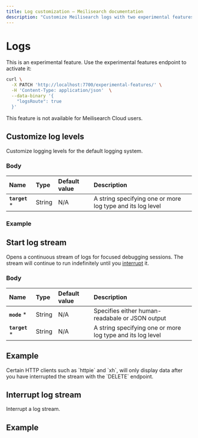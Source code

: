 ```yaml
---
title: Log customization — Meilisearch documentation
description: "Customize Meilisearch logs with two experimental features: --experimental-logs-mode and --experimental-enable-logs-route."
---
```


# Logs <NoticeTag type="experimental" label="experimental" />

<Capsule intent="note" title="Activating `/logs`">
This is an experimental feature. Use the experimental features endpoint to activate it:

```sh
curl \
  -X PATCH 'http://localhost:7700/experimental-features/' \
  -H 'Content-Type: application/json'  \
  --data-binary '{
    "logsRoute": true
  }'
```

This feature is not available for Meilisearch Cloud users.
</Capsule>

## Customize log levels

<RouteHighlighter method="POST" route="/logs/stderr"/>

Customize logging levels for the default logging system.

### Body

| Name                              | Type   | Default value | Description                                                                                                                                     |
| :-------------------------------- | :----- | :------------ | :---------------------------------------------------------------------------------------------------------------------------------------------- |
| **`target`** *       | String  | N/A           | A string specifying one or more log type and its log level                                                                              |

### Example

<CodeSamples id="post_logs_stderr_1" />

## Start log stream

<RouteHighlighter method="POST" route="/logs/stream"/>

Opens a continuous stream of logs for focused debugging sessions. The stream will continue to run indefinitely until you [interrupt](#interrupt-log-stream) it.

### Body

| Name                              | Type   | Default value | Description                                                                                                                                     |
| :-------------------------------- | :----- | :------------ | :---------------------------------------------------------------------------------------------------------------------------------------------- |
| **`mode`** *       | String  | N/A           | Specifies either human-readabale or JSON output                                                                              |
| **`target`** *       | String  | N/A           | A string specifying one or more log type and its log level                                                                              |

## Example

<CodeSamples id="post_logs_stream_1" />

<Capsule intent="warning" title="HTTP client compatibility">
Certain HTTP clients such as `httpie` and `xh`, will only display data after you have interrupted the stream with the `DELETE` endpoint.
</Capsule>

## Interrupt log stream

<RouteHighlighter method="DELETE" route="/logs/stream"/>

Interrupt a log stream.

## Example

<CodeSamples id="delete_logs_stream_1" />
